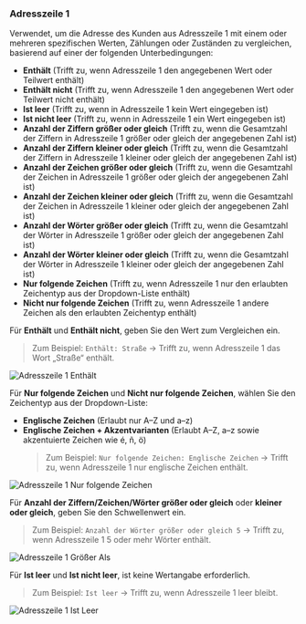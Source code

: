 ### Adresszeile 1

Verwendet, um die Adresse des Kunden aus Adresszeile 1 mit einem oder mehreren spezifischen Werten, Zählungen oder Zuständen zu vergleichen, basierend auf einer der folgenden Unterbedingungen:

- **Enthält** (Trifft zu, wenn Adresszeile 1 den angegebenen Wert oder Teilwert enthält)
- **Enthält nicht** (Trifft zu, wenn Adresszeile 1 den angegebenen Wert oder Teilwert nicht enthält)
- **Ist leer** (Trifft zu, wenn in Adresszeile 1 kein Wert eingegeben ist)
- **Ist nicht leer** (Trifft zu, wenn in Adresszeile 1 ein Wert eingegeben ist)
- **Anzahl der Ziffern größer oder gleich** (Trifft zu, wenn die Gesamtzahl der Ziffern in Adresszeile 1 größer oder gleich der angegebenen Zahl ist)
- **Anzahl der Ziffern kleiner oder gleich** (Trifft zu, wenn die Gesamtzahl der Ziffern in Adresszeile 1 kleiner oder gleich der angegebenen Zahl ist)
- **Anzahl der Zeichen größer oder gleich** (Trifft zu, wenn die Gesamtzahl der Zeichen in Adresszeile 1 größer oder gleich der angegebenen Zahl ist)
- **Anzahl der Zeichen kleiner oder gleich** (Trifft zu, wenn die Gesamtzahl der Zeichen in Adresszeile 1 kleiner oder gleich der angegebenen Zahl ist)
- **Anzahl der Wörter größer oder gleich** (Trifft zu, wenn die Gesamtzahl der Wörter in Adresszeile 1 größer oder gleich der angegebenen Zahl ist)
- **Anzahl der Wörter kleiner oder gleich** (Trifft zu, wenn die Gesamtzahl der Wörter in Adresszeile 1 kleiner oder gleich der angegebenen Zahl ist)
- **Nur folgende Zeichen** (Trifft zu, wenn Adresszeile 1 nur den erlaubten Zeichentyp aus der Dropdown-Liste enthält)
- **Nicht nur folgende Zeichen** (Trifft zu, wenn Adresszeile 1 andere Zeichen als den erlaubten Zeichentyp enthält)

Für **Enthält** und **Enthält nicht**, geben Sie den Wert zum Vergleichen ein.

> Zum Beispiel: `Enthält: Straße` → Trifft zu, wenn Adresszeile 1 das Wort „Straße“ enthält.

<img
  src="/images/essentials/condition-sets/address1-contains.webp"
  alt="Adresszeile 1 Enthält"
/>

Für **Nur folgende Zeichen** und **Nicht nur folgende Zeichen**, wählen Sie den Zeichentyp aus der Dropdown-Liste:

- **Englische Zeichen** (Erlaubt nur A–Z und a–z)
- **Englische Zeichen + Akzentvarianten** (Erlaubt A–Z, a–z sowie akzentuierte Zeichen wie é, ñ, ö)
  > Zum Beispiel: `Nur folgende Zeichen: Englische Zeichen` → Trifft zu, wenn Adresszeile 1 nur englische Zeichen enthält.

<img
  src="/images/essentials/condition-sets/address1-has-only.webp"
  alt="Adresszeile 1 Nur folgende Zeichen"
/>

Für **Anzahl der Ziffern/Zeichen/Wörter größer oder gleich** oder **kleiner oder gleich**, geben Sie den Schwellenwert ein.

> Zum Beispiel: `Anzahl der Wörter größer oder gleich 5` → Trifft zu, wenn Adresszeile 1 5 oder mehr Wörter enthält.

<img
  src="/images/essentials/condition-sets/address1-greater-than.webp"
  alt="Adresszeile 1 Größer Als"
/>

Für **Ist leer** und **Ist nicht leer**, ist keine Wertangabe erforderlich.

> Zum Beispiel: `Ist leer` → Trifft zu, wenn Adresszeile 1 leer bleibt.

<img
  src="/images/essentials/condition-sets/address1-is-empty.webp"
  alt="Adresszeile 1 Ist Leer"
/>
